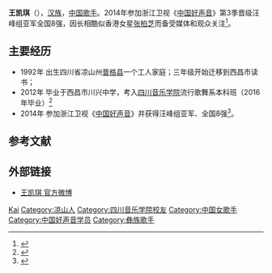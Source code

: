 {{藝人
|姓名 = 王凯琪
|類型 = 女歌手
|圖片 = 
|圖片簡介 = 
|原名 =   
|英文名 = Queenie 
|羅馬拼音 =  
|綽號 =  
|出生日期 = {{birth_date_and _age|1992|5|26}}
|出生地點 = {{CHN}}[[四川省|四川省]][[凉山州|凉山州]][[普格县|普格县]]
|母校 =[[四川音乐学院|四川音乐学院]]  
|国籍 ={{PRC}} 
|音樂類型 = 國語流行 
|職業 = [[歌手|歌手]] 
|唱片公司 = [[梦响强音|梦响强音]]
|经纪公司 = [[梦响强音|梦响强音]]
|相關團體 = [[中国好声音|中国好声音]]第三季
|網站 = [http://weibo.com/u/3036850467 王凯琪 官方微博]
}}
'''王凯琪'''（{{bd|1992年|05月26日|catIdx=W王}}），[[汉族|汉族]]，[[中国|中国]][[歌手|歌手]]。2014年参加浙江卫视《[[中国好声音|中国好声音]]》第3季晋级汪峰组亚军全国8强，因长相酷似香港女星[[张柏芝|张柏芝]]而备受媒体和观众关注<ref>{{Cite web |url=http://ent.ifeng.com/a/20140811/40232975_0.shtml |title="好声音"王凯琪似张柏芝走红 与明星撞脸的学员 |accessdate=2014-09-13 |archive-date=2014-10-06 |archive-url=https://web.archive.org/web/20141006113942/http://ent.ifeng.com/a/20140811/40232975_0.shtml |dead-url=no }}</ref>。

==主要经历==
*1992年 出生四川省凉山州[[普格县|普格县]]一个工人家庭；三年级开始迁移到西昌市读书； 
*2012年 毕业于西昌市川兴中学，考入[[四川音乐学院|四川音乐学院]]流行歌舞系本科班（2016年毕业）<ref>{{Cite web |url=http://ent.scol.com.cn/yy/content/2014-09/12/content_8844263.htm?node=856 |title=最新“好声音”王凯琪：踏歌追梦 |accessdate=2014-09-13 |archive-date=2015-04-01 |archive-url=https://web.archive.org/web/20150401083657/http://ent.scol.com.cn/yy/content/2014-09/12/content_8844263.htm?node=856 |dead-url=no }}</ref>
*2014年 参加浙江卫视《[[中国好声音|中国好声音]]》并获得汪峰组亚军、全国8强<ref>{{Cite web |url=http://ent.163.com/14/0930/23/A7E6GIUT00031GVS.html |title=秦宇子夺齐秦组桂冠 汪峰助力"帕叔"险胜王凯琪 |accessdate=2014-10-01 |archive-date=2014-10-06 |archive-url=https://web.archive.org/web/20141006152221/http://ent.163.com/14/0930/23/A7E6GIUT00031GVS.html |dead-url=no }}</ref>。 

==参考文献==
{{reflist}}

==外部链接==
*[http://weibo.com/u/3036850467 王凯琪 官方微博] 

{{好声音家族}}
{{DEFAULTSORT:Wang kaiqi}}
[[Category:王姓|Kai]]
[[Category:凉山人|Category:凉山人]]
[[Category:四川音乐学院校友|Category:四川音乐学院校友]]
[[Category:中国女歌手|Category:中国女歌手]]
[[Category:中国好声音学员|Category:中国好声音学员]]
[[Category:彝族歌手|Category:彝族歌手]]
{{singer-stub}}
